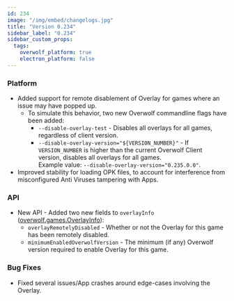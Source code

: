 ```yaml
---
id: 234
image: "/img/embed/changelogs.jpg"
title: "Version 0.234"
sidebar_label: "0.234"
sidebar_custom_props:
  tags:
    overwolf_platform: true
    electron_platform: false
---
```


### Platform
- Added support for remote disablement of Overlay for games where an issue may have popped up.
  - To simulate this behavior, two new Overwolf commandline flags have been added:
    - `--disable-overlay-test` - Disables all overlays for all games, regardless of client version.
    - `--disable-overlay-version="${VERSION_NUMBER}"` - If `VERSION_NUMBER` is higher than the current Overwolf Client version, disables all overlays for all games.  
      Example value: `--disable-overlay-version="0.235.0.0"`.
- Improved stability for loading OPK files, to account for interference from misconfigured Anti Viruses tampering with Apps.

### API
- New API - Added two new fields to `overlayInfo` ([overwolf.games.OverlayInfo](/api/games#overlayinfo-object)):
  - `overlayRemotelyDisabled` - Whether or not the Overlay for this game has been remotely disabled.
  - `minimumEnabledOverwolfVersion` - The minimum (if any) Overwolf version required to enable Overlay for this game.

### Bug Fixes
- Fixed several issues/App crashes around edge-cases involving the Overlay.
